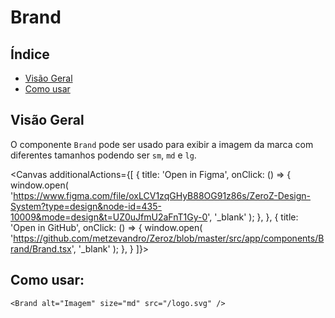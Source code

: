 
<Meta of={Brand} />

# Brand

## Índice

- [Visão Geral](#visão-geral)
- [Como usar](#como-usar)

## Visão Geral

O componente `Brand` pode ser usado para exibir a imagem da marca com diferentes tamanhos podendo ser `sm`, `md` e `lg`.

<Canvas additionalActions={[
    {
      title: 'Open in Figma', 
      onClick: () => {
        window.open(
          'https://www.figma.com/file/oxLCV1zqGHyB88OG91z86s/ZeroZ-Design-System?type=design&node-id=435-10009&mode=design&t=UZ0uJfmU2aFnT1Gy-0',
          '_blank'
        );
      },
    },
    {
      title: 'Open in GitHub',
      onClick: () => {
        window.open(
          'https://github.com/metzevandro/Zeroz/blob/master/src/app/components/Brand/Brand.tsx',
          '_blank'
        );
      },
    }
  ]}>
  <Story/>

</Canvas>
<Controls />

## Como usar:

```tsx
<Brand alt="Imagem" size="md" src="/logo.svg" />
```
